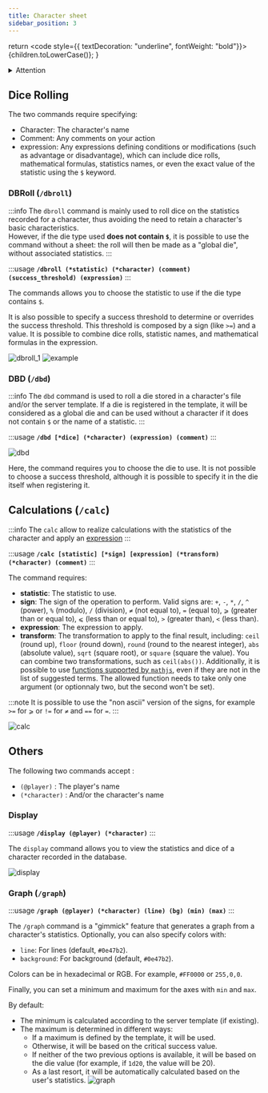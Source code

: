 ```yaml
---
title: Character sheet
sidebar_position: 3
---
```


  return <code style={{ textDecoration: "underline", fontWeight: "bold"}}>{children.toLowerCase()}</code>;
}


<details id="danger">
  <summary><Iconify icon="solar:danger-bold" height="26" class="danger-summary"/>Attention</summary>
  {}
   By default, all commands are disabled and must be enabled in the server's configuration panel.
   ![](/assets/tuto/allow_commands_1.png)
   ![](/assets/tuto/allow_commands_2.png)
   ![](/assets/tuto/allow_commands_3.png)
   ![](/assets/tuto/allow_commands_4.png)
   ![](/assets/tuto/allow_commands_5.png)
</details> 

## Dice Rolling

The two commands require specifying:
- <CL>Character</CL>: The character's name
- <CL>Comment</CL>: Any comments on your action
- <CL>expression</CL>: Any expressions defining conditions or modifications (such as advantage or disadvantage), which can include dice rolls, mathematical formulas, statistics names, or even the exact value of the statistic using the `$` keyword.

### DBRoll (`/dbroll`)

:::info
The `dbroll` command is mainly used to roll dice on the statistics recorded for a character, thus avoiding the need to retain a character's basic characteristics.  
However, if the die type used **does not contain `$`**, it is possible to use the command without a sheet: the roll will then be made as a "global die", without associated statistics.
:::

:::usage
**`/dbroll (*statistic) (*character) (comment) (success_threshold) (expression)`**
:::

The commands allows you to choose the statistic to use if the die type contains `$`.

It is also possible to specify a <CL>success threshold</CL> to determine or overrides the success threshold. This threshold is composed by a sign (like `>=`) and a value. It is possible to combine dice rolls, statistic names, and mathematical formulas in the expression.

![dbroll_1](/assets/rolls/db/dbroll_autocomplete.png)
![example](/assets/rolls/db/example.png)

### DBD (`/dbd`)

:::info
The `dbd` command is used to roll a die stored in a character's file and/or the server template.
If a die is registered in the template, it will be considered as a global die and can be used without a character if it does not contain `$` or the name of a statistic.
:::

:::usage
**`/dbd [*dice] (*character) (expression) (comment)`**
:::

![dbd](/assets/rolls/db/dbd_example.png)

Here, the command requires you to choose the die to use. It is not possible to choose a success threshold, although it is possible to specify it in the die itself when registering it.

## Calculations (`/calc`)

:::info
The `calc` allow to realize calculations with the statistics of the character and apply an [expression](../introduction/expression.mdx)
:::

:::usage
**`/calc [statistic] [*sign] [expression] (*transform) (*character) (comment)`**
:::

The command requires:
- **<CL>statistic</CL>**: The statistic to use.  
- **<CL>sign</CL>**: The sign of the operation to perform. Valid signs are: `+`, `-`, `*`, `/`, `^` (power), `%` (modulo), `/` (division), `≠` (not equal to), `=` (equal to), `⩾` (greater than or equal to), `⩽` (less than or equal to), `>` (greater than), `<` (less than).  
- **<CL>expression</CL>**: The expression to apply.  
- **<CL>transform</CL>**: The transformation to apply to the final result, including: `ceil` (round up), `floor` (round down), `round` (round to the nearest integer), `abs` (absolute value), `sqrt` (square root), or `square` (square the value). You can combine two transformations, such as `ceil(abs())`. Additionally, it is possible to use [functions supported by `mathjs`](https://mathjs.org/docs/reference/functions.html), even if they are not in the list of suggested terms. The allowed function needs to take only one argument (or optionnaly two, but the second won't be set).

:::note
It is possible to use the "non ascii" version of the signs, for example `>=` for `⩾` or `!=` for `≠` and `==` for `=`.
:::

![calc](/assets/rolls/db/calc.png)

## Others

The following two commands accept :
- `(@player)` : The player's name
- `(*character)` : And/or the character's name

### Display

:::usage
**`/display (@player) (*character)`**
:::

The `display` command allows you to view the statistics and dice of a character recorded in the database. 

![display](/assets/rolls/db/display_ex.png)

### Graph (`/graph`)

:::usage
**`/graph (@player) (*character) (line) (bg) (min) (max)`**
:::

The `/graph` command is a "gimmick" feature that generates a graph from a character's statistics. 
Optionally, you can also specify colors with:
- `line`: For lines (default, `#0e47b2`).
- `background`: For background (default, `#0e47b2`).

Colors can be in hexadecimal or RGB. For example, `#FF0000` or `255,0,0`.

Finally, you can set a minimum and maximum for the axes with `min` and `max`.

By default:
- The minimum is calculated according to the server template (if existing).
- The maximum is determined in different ways:
   - If a maximum is defined by the template, it will be used.
   - Otherwise, it will be based on the critical success value.
   - If neither of the two previous options is available, it will be based on the die value (for example, if `1d20`, the value will be 20).
   - As a last resort, it will be automatically calculated based on the user's statistics.
![graph](/assets/graph.jpg)

